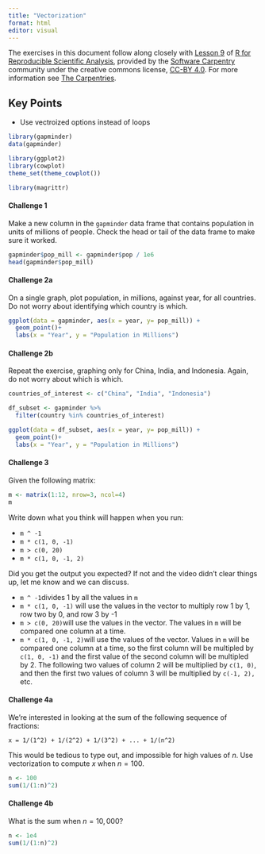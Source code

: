 ```yaml
---
title: "Vectorization"
format: html
editor: visual
---
```


The exercises in this document follow along closely with [Lesson 9](https://swcarpentry.github.io/r-novice-gapminder/09-vectorization.html) of [R for Reproducible Scientific Analysis](https://swcarpentry.github.io/r-novice-gapminder/), provided by the [Software Carpentry](https://software-carpentry.org/) community under the creative commons license, [CC-BY 4.0](https://creativecommons.org/licenses/by/4.0/). For more information see [The Carpentries](https://carpentries.org/).

::: callout-tip
## Key Points

-   Use vectroized options instead of loops
:::

```r
library(gapminder)
data(gapminder)

library(ggplot2)
library(cowplot)
theme_set(theme_cowplot())

library(magrittr)
```

#### Challenge 1

Make a new column in the `gapminder` data frame that contains population in units of millions of people. Check the head or tail of the data frame to make sure it worked.

<!-- Challenge 1 answer begin -->

```r
gapminder$pop_mill <- gapminder$pop / 1e6
head(gapminder$pop_mill)
```

<!-- Challenge 1 answer end -->

#### Challenge 2a

On a single graph, plot population, in millions, against year, for all countries. Do not worry about identifying which country is which.

<!-- Challenge 2a answer begin -->

```r
ggplot(data = gapminder, aes(x = year, y= pop_mill)) + 
  geom_point()+
  labs(x = "Year", y = "Population in Millions")
```

<!-- Challenge 2a answer end -->

#### Challenge 2b

Repeat the exercise, graphing only for China, India, and Indonesia. Again, do not worry about which is which.

<!-- Challenge 2b answer begin -->

```r
countries_of_interest <- c("China", "India", "Indonesia")

df_subset <- gapminder %>%
  filter(country %in% countries_of_interest)

ggplot(data = df_subset, aes(x = year, y= pop_mill)) + 
  geom_point()+
  labs(x = "Year", y = "Population in Millions")
```

<!-- Challenge 2b answer end -->

#### Challenge 3

Given the following matrix:

```r
m <- matrix(1:12, nrow=3, ncol=4)
m
```

Write down what you think will happen when you run:

-   `m ^ -1`
-   `m * c(1, 0, -1)`
-   `m > c(0, 20)`
-   `m * c(1, 0, -1, 2)`

Did you get the output you expected? If not and the video didn't clear things up, let me know and we can discuss.

<!-- Challenge 3 answer begin -->

-   `m ^ -1`divides 1 by all the values in `m`
-   `m * c(1, 0, -1)` will use the values in the vector to multiply row 1 by 1, row two by 0, and row 3 by -1
-   `m > c(0, 20)`will use the values in the vector. The values in `m` will be compared one column at a time.
-   `m * c(1, 0, -1, 2)`will use the values of the vector. Values in `m` will be compared one column at a time, so the first column will be multipled by `c(1, 0, -1)` and the first value of the second column will be multipled by 2. The following two values of column 2 will be multiplied by `c(1, 0)`, and then the first two values of column 3 will be multiplied by `c(-1, 2),` etc.

<!-- Challenge 3 answer end -->

#### Challenge 4a

We're interested in looking at the sum of the following sequence of fractions:

```         
x = 1/(1^2) + 1/(2^2) + 1/(3^2) + ... + 1/(n^2)
```

This would be tedious to type out, and impossible for high values of $n$. Use vectorization to compute $x$ when $n=100$.

<!-- Challenge 4a answer begin -->

```r
n <- 100
sum(1/(1:n)^2)
```

<!-- Challenge 4a answer end -->

#### Challenge 4b

What is the sum when $n=10,000$?

<!-- Challenge 4b answer begin -->

```r
n <- 1e4
sum(1/(1:n)^2)
```

<!-- Challenge 4b answer end -->
